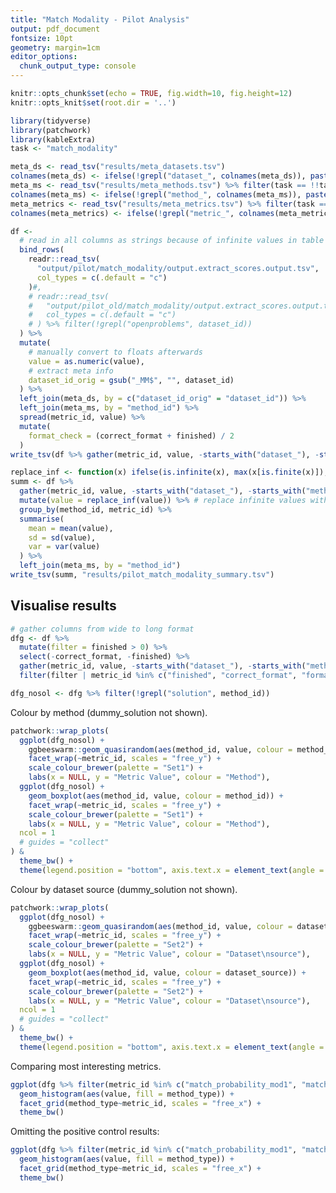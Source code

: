 ```yaml
---
title: "Match Modality - Pilot Analysis"
output: pdf_document
fontsize: 10pt
geometry: margin=1cm
editor_options: 
  chunk_output_type: console
---
```


```r
knitr::opts_chunk$set(echo = TRUE, fig.width=10, fig.height=12)
knitr::opts_knit$set(root.dir = '..')

library(tidyverse)
library(patchwork)
library(kableExtra)
task <- "match_modality"
```


```r
meta_ds <- read_tsv("results/meta_datasets.tsv")
colnames(meta_ds) <- ifelse(!grepl("dataset_", colnames(meta_ds)), paste0("dataset_", colnames(meta_ds)), colnames(meta_ds))
meta_ms <- read_tsv("results/meta_methods.tsv") %>% filter(task == !!task)
colnames(meta_ms) <- ifelse(!grepl("method_", colnames(meta_ms)), paste0("method_", colnames(meta_ms)), colnames(meta_ms))
meta_metrics <- read_tsv("results/meta_metrics.tsv") %>% filter(task == !!task)
colnames(meta_metrics) <- ifelse(!grepl("metric_", colnames(meta_metrics)), paste0("metric_", colnames(meta_metrics)), colnames(meta_metrics))

df <- 
  # read in all columns as strings because of infinite values in table
  bind_rows(
    readr::read_tsv(
      "output/pilot/match_modality/output.extract_scores.output.tsv",
      col_types = c(.default = "c")
    )#,
    # readr::read_tsv(
    #   "output/pilot_old/match_modality/output.extract_scores.output.tsv",
    #   col_types = c(.default = "c")
    # ) %>% filter(!grepl("openproblems", dataset_id))
  ) %>%
  mutate(
    # manually convert to floats afterwards
    value = as.numeric(value),
    # extract meta info
    dataset_id_orig = gsub("_MM$", "", dataset_id)
  ) %>% 
  left_join(meta_ds, by = c("dataset_id_orig" = "dataset_id")) %>%
  left_join(meta_ms, by = "method_id") %>%
  spread(metric_id, value) %>% 
  mutate(
    format_check = (correct_format + finished) / 2
  )
write_tsv(df %>% gather(metric_id, value, -starts_with("dataset_"), -starts_with("method_")), "results/pilot_match_modality_scores.tsv")
```


```r
replace_inf <- function(x) ifelse(is.infinite(x), max(x[is.finite(x)]), x)
summ <- df %>% 
  gather(metric_id, value, -starts_with("dataset_"), -starts_with("method_")) %>% 
  mutate(value = replace_inf(value)) %>% # replace infinite values with the max
  group_by(method_id, metric_id) %>%
  summarise(
    mean = mean(value),
    sd = sd(value),
    var = var(value)
  ) %>% 
  left_join(meta_ms, by = "method_id")
write_tsv(summ, "results/pilot_match_modality_summary.tsv")
```

\newpage
## Visualise results
```r
# gather columns from wide to long format
dfg <- df %>%
  mutate(filter = finished > 0) %>%
  select(-correct_format, -finished) %>%
  gather(metric_id, value, -starts_with("dataset_"), -starts_with("method"), -filter) %>%
  filter(filter | metric_id %in% c("finished", "correct_format", "format_check"))

dfg_nosol <- dfg %>% filter(!grepl("solution", method_id))
```

Colour by method (dummy_solution not shown).

```r
patchwork::wrap_plots(
  ggplot(dfg_nosol) +
    ggbeeswarm::geom_quasirandom(aes(method_id, value, colour = method_id), groupOnX = TRUE, size = 1) +
    facet_wrap(~metric_id, scales = "free_y") +
    scale_colour_brewer(palette = "Set1") +
    labs(x = NULL, y = "Metric Value", colour = "Method"),
  ggplot(dfg_nosol) +
    geom_boxplot(aes(method_id, value, colour = method_id)) +
    facet_wrap(~metric_id, scales = "free_y") +
    scale_colour_brewer(palette = "Set1") +
    labs(x = NULL, y = "Metric Value", colour = "Method"),
  ncol = 1
  # guides = "collect"
) &
  theme_bw() +
  theme(legend.position = "bottom", axis.text.x = element_text(angle = 15, hjust = 1))
```

\newpage
Colour by dataset source (dummy_solution not shown).

```r
patchwork::wrap_plots(
  ggplot(dfg_nosol) +
    ggbeeswarm::geom_quasirandom(aes(method_id, value, colour = dataset_source), groupOnX = TRUE, size = 1) +
    facet_wrap(~metric_id, scales = "free_y") +
    scale_colour_brewer(palette = "Set2") +
    labs(x = NULL, y = "Metric Value", colour = "Dataset\nsource"),
  ggplot(dfg_nosol) +
    geom_boxplot(aes(method_id, value, colour = dataset_source)) +
    facet_wrap(~metric_id, scales = "free_y") +
    scale_colour_brewer(palette = "Set2") +
    labs(x = NULL, y = "Metric Value", colour = "Dataset\nsource"),
  ncol = 1
  # guides = "collect"
) &
  theme_bw() +
  theme(legend.position = "bottom", axis.text.x = element_text(angle = 15, hjust = 1))
```


\newpage
Comparing most interesting metrics.

```r
ggplot(dfg %>% filter(metric_id %in% c("match_probability_mod1", "match_probability_mod2", "pairing_aupr"))) + 
  geom_histogram(aes(value, fill = method_type)) + 
  facet_grid(method_type~metric_id, scales = "free_x") +
  theme_bw()
```

Omitting the positive control results:
```r
ggplot(dfg %>% filter(metric_id %in% c("match_probability_mod1", "match_probability_mod2", "pairing_aupr"), method_type != "positive_control")) + 
  geom_histogram(aes(value, fill = method_type)) + 
  facet_grid(method_type~metric_id, scales = "free_x") +
  theme_bw()
```

